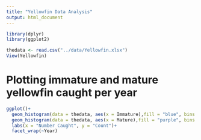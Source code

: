 ```yaml
---
title: "Yellowfin Data Analysis"
output: html_document
---
```


```r
library(dplyr)
library(ggplot2)
```

```r
thedata <- read.csv("../data/Yellowfin.xlsx")
View(Yellowfin)
```

# Plotting immature and mature yellowfin caught per year
```r
ggplot()+
  geom_histogram(data = thedata, aes(x = Immature),fill = "blue", bins = 30 , alpha = 0.3) + 
  geom_histogram(data = thedata, aes(x = Mature),fill = "purple", bins = 30 , alpha = 0.3) +
  labs(x = "Number Caught", y = "Count")+
  facet_wrap(~Year)

```







